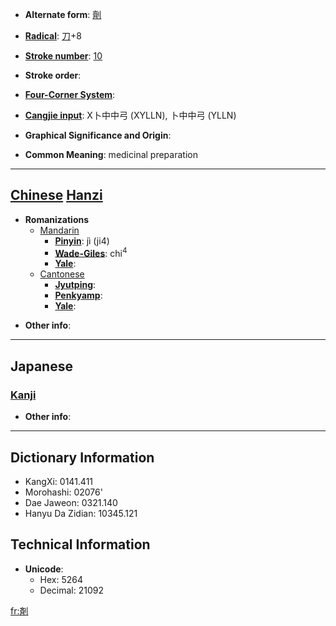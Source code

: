 * '''Alternate form''': [[劑]]

* '''[[Wiktionary:Chinese radical index| Radical]]''': [[Wiktionary:Chinese radical index 刀|刀]]+8

* '''[[Wiktionary:Chinese total strokes index|Stroke number]]''': [[Wiktionary:Chinese total strokes index 10|10]]

* '''Stroke order''': 

* '''[[Wiktionary:Chinese four corner index|Four-Corner System]]''': 

* '''[[Wiktionary:Chinese Cangjie index|Cangjie input]]''': X卜中中弓 (XYLLN), 卜中中弓 (YLLN)

* '''Graphical Significance and Origin''': 

* '''Common Meaning''': medicinal preparation

----

== [[Chinese]] [[Hanzi]] ==

* '''Romanizations'''
** [[Mandarin]]
*** '''[[Pinyin]]''': jì (ji4)
*** '''[[Wade-Giles]]''': chi<sup>4</sup>
*** '''[[Yale]]''': 
**[[Cantonese]]
***'''[[Jyutping]]''':
***'''[[Penkyamp]]''': 
***'''[[Yale]]''': 

* '''Other info''': 

----

==Japanese==
===[[Kanji]]===
{{kanji|on readings=[[ざい]] (zai), [[すい]] (sui)
|kun readings=[[そろえる]] (soroeru), [[まぜる]] (mazeru)
}}

* '''Other info''':  

----

== Dictionary Information ==

* KangXi: 0141.411
* Morohashi: 02076'
* Dae Jaweon: 0321.140
* Hanyu Da Zidian: 10345.121

== Technical Information ==

* '''Unicode''':
** Hex: 5264
** Decimal: 21092

[[fr:剤]]